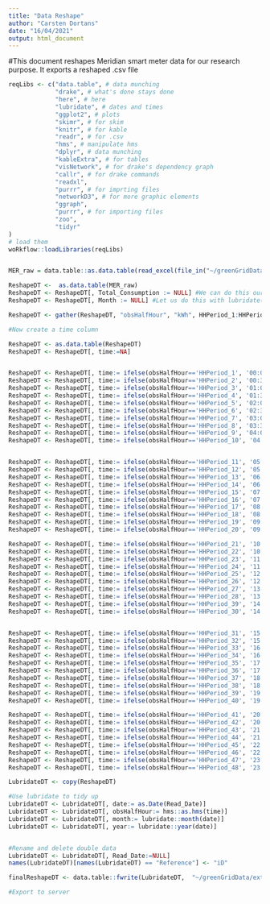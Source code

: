 ```yaml
---
title: "Data Reshape"
author: "Carsten Dortans"
date: "16/04/2021"
output: html_document
---
```

#This document reshapes Meridian smart meter data for our research purpose. It exports a reshaped .csv file

```r

reqLibs <- c("data.table", # data munching
             "drake", # what's done stays done
             "here", # here
             "lubridate", # dates and times
             "ggplot2", # plots
             "skimr", # for skim
             "knitr", # for kable
             "readr", # for .csv
             "hms", # manipulate hms
             "dplyr", # data munching
             "kableExtra", # for tables
             "visNetwork", # for drake's dependency graph
             "callr", # for drake commands
             "readxl",
             "purrr", # for imprting files
             "networkD3", # for more graphic elements
             "ggraph",
             "purrr", # for importing files
             "zoo",
             "tidyr"
)
# load them
woRkflow::loadLibraries(reqLibs)



```


```r

MER_raw = data.table::as.data.table(read_excel(file_in("~/greenGridData/externalData//Meridian/0_Raw_data/SmartMeter.xlsx"), sheet = "RawData"))

```

```r

ReshapeDT <-  as.data.table(MER_raw)
ReshapeDT <- ReshapeDT[, Total_Consumption := NULL] #We can do this ourselves
ReshapeDT <- ReshapeDT[, Month := NULL] #Let us do this with lubridate()

ReshapeDT <- gather(ReshapeDT, "obsHalfHour", "kWh", HHPeriod_1:HHPeriod_50) #Combine the wide format into a long format

#Now create a time column

ReshapeDT <- as.data.table(ReshapeDT)
ReshapeDT <- ReshapeDT[, time:=NA]


ReshapeDT <- ReshapeDT[, time:= ifelse(obsHalfHour=='HHPeriod_1', '00:00:00', time)]
ReshapeDT <- ReshapeDT[, time:= ifelse(obsHalfHour=='HHPeriod_2', '00:30:00', time)]
ReshapeDT <- ReshapeDT[, time:= ifelse(obsHalfHour=='HHPeriod_3', '01:00:00', time)]
ReshapeDT <- ReshapeDT[, time:= ifelse(obsHalfHour=='HHPeriod_4', '01:30:00', time)]
ReshapeDT <- ReshapeDT[, time:= ifelse(obsHalfHour=='HHPeriod_5', '02:00:00', time)]
ReshapeDT <- ReshapeDT[, time:= ifelse(obsHalfHour=='HHPeriod_6', '02:30:00', time)]
ReshapeDT <- ReshapeDT[, time:= ifelse(obsHalfHour=='HHPeriod_7', '03:00:00', time)]
ReshapeDT <- ReshapeDT[, time:= ifelse(obsHalfHour=='HHPeriod_8', '03:30:00', time)]
ReshapeDT <- ReshapeDT[, time:= ifelse(obsHalfHour=='HHPeriod_9', '04:00:00', time)]
ReshapeDT <- ReshapeDT[, time:= ifelse(obsHalfHour=='HHPeriod_10', '04:30:00', time)]


ReshapeDT <- ReshapeDT[, time:= ifelse(obsHalfHour=='HHPeriod_11', '05:00:00', time)]
ReshapeDT <- ReshapeDT[, time:= ifelse(obsHalfHour=='HHPeriod_12', '05:30:00', time)]
ReshapeDT <- ReshapeDT[, time:= ifelse(obsHalfHour=='HHPeriod_13', '06:00:00', time)]
ReshapeDT <- ReshapeDT[, time:= ifelse(obsHalfHour=='HHPeriod_14', '06:30:00', time)]
ReshapeDT <- ReshapeDT[, time:= ifelse(obsHalfHour=='HHPeriod_15', '07:00:00', time)]
ReshapeDT <- ReshapeDT[, time:= ifelse(obsHalfHour=='HHPeriod_16', '07:30:00', time)]
ReshapeDT <- ReshapeDT[, time:= ifelse(obsHalfHour=='HHPeriod_17', '08:00:00', time)]
ReshapeDT <- ReshapeDT[, time:= ifelse(obsHalfHour=='HHPeriod_18', '08:30:00', time)]
ReshapeDT <- ReshapeDT[, time:= ifelse(obsHalfHour=='HHPeriod_19', '09:00:00', time)]
ReshapeDT <- ReshapeDT[, time:= ifelse(obsHalfHour=='HHPeriod_20', '09:30:00', time)]

ReshapeDT <- ReshapeDT[, time:= ifelse(obsHalfHour=='HHPeriod_21', '10:00:00', time)]
ReshapeDT <- ReshapeDT[, time:= ifelse(obsHalfHour=='HHPeriod_22', '10:30:00', time)]
ReshapeDT <- ReshapeDT[, time:= ifelse(obsHalfHour=='HHPeriod_23', '11:00:00', time)]
ReshapeDT <- ReshapeDT[, time:= ifelse(obsHalfHour=='HHPeriod_24', '11:30:00', time)]
ReshapeDT <- ReshapeDT[, time:= ifelse(obsHalfHour=='HHPeriod_25', '12:00:00', time)]
ReshapeDT <- ReshapeDT[, time:= ifelse(obsHalfHour=='HHPeriod_26', '12:30:00', time)]
ReshapeDT <- ReshapeDT[, time:= ifelse(obsHalfHour=='HHPeriod_27', '13:00:00', time)]
ReshapeDT <- ReshapeDT[, time:= ifelse(obsHalfHour=='HHPeriod_28', '13:30:00', time)]
ReshapeDT <- ReshapeDT[, time:= ifelse(obsHalfHour=='HHPeriod_39', '14:00:00', time)]
ReshapeDT <- ReshapeDT[, time:= ifelse(obsHalfHour=='HHPeriod_30', '14:30:00', time)]


ReshapeDT <- ReshapeDT[, time:= ifelse(obsHalfHour=='HHPeriod_31', '15:00:00', time)]
ReshapeDT <- ReshapeDT[, time:= ifelse(obsHalfHour=='HHPeriod_32', '15:30:00', time)]
ReshapeDT <- ReshapeDT[, time:= ifelse(obsHalfHour=='HHPeriod_33', '16:00:00', time)]
ReshapeDT <- ReshapeDT[, time:= ifelse(obsHalfHour=='HHPeriod_34', '16:30:00', time)]
ReshapeDT <- ReshapeDT[, time:= ifelse(obsHalfHour=='HHPeriod_35', '17:00:00', time)]
ReshapeDT <- ReshapeDT[, time:= ifelse(obsHalfHour=='HHPeriod_36', '17:30:00', time)]
ReshapeDT <- ReshapeDT[, time:= ifelse(obsHalfHour=='HHPeriod_37', '18:00:00', time)]
ReshapeDT <- ReshapeDT[, time:= ifelse(obsHalfHour=='HHPeriod_38', '18:30:00', time)]
ReshapeDT <- ReshapeDT[, time:= ifelse(obsHalfHour=='HHPeriod_39', '19:00:00', time)]
ReshapeDT <- ReshapeDT[, time:= ifelse(obsHalfHour=='HHPeriod_40', '19:30:00', time)]

ReshapeDT <- ReshapeDT[, time:= ifelse(obsHalfHour=='HHPeriod_41', '20:00:00', time)]
ReshapeDT <- ReshapeDT[, time:= ifelse(obsHalfHour=='HHPeriod_42', '20:30:00', time)]
ReshapeDT <- ReshapeDT[, time:= ifelse(obsHalfHour=='HHPeriod_43', '21:00:00', time)]
ReshapeDT <- ReshapeDT[, time:= ifelse(obsHalfHour=='HHPeriod_44', '21:30:00', time)]
ReshapeDT <- ReshapeDT[, time:= ifelse(obsHalfHour=='HHPeriod_45', '22:00:00', time)]
ReshapeDT <- ReshapeDT[, time:= ifelse(obsHalfHour=='HHPeriod_46', '22:30:00', time)]
ReshapeDT <- ReshapeDT[, time:= ifelse(obsHalfHour=='HHPeriod_47', '23:00:00', time)]
ReshapeDT <- ReshapeDT[, time:= ifelse(obsHalfHour=='HHPeriod_48', '23:30:00', time)]

LubridateDT <- copy(ReshapeDT)

#Use lubridate to tidy up
LubridateDT <- LubridateDT[, date:= as.Date(Read_Date)]
LubridateDT <- LubridateDT[, obsHalfHour:= hms::as.hms(time)]
LubridateDT <- LubridateDT[, month:= lubridate::month(date)]
LubridateDT <- LubridateDT[, year:= lubridate::year(date)]


#Rename and delete double data
LubridateDT <- LubridateDT[, Read_Date:=NULL]
names(LubridateDT)[names(LubridateDT) == "Reference"] <- "iD"

```


```r


finalReshapeDT <- data.table::fwrite(LubridateDT,  "~/greenGridData/externalData//Meridian/1_Reshape/finalReshape.csv")

#Export to server


```
